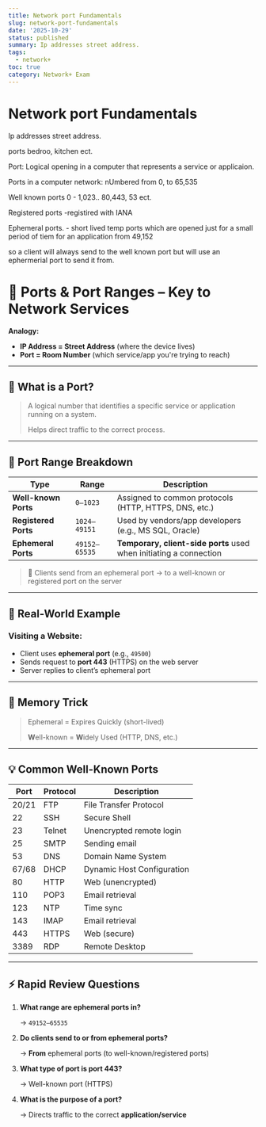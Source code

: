 ```yaml
---
title: Network port Fundamentals
slug: network-port-fundamentals
date: '2025-10-29'
status: published
summary: Ip addresses street address.
tags:
  - network+
toc: true
category: Network+ Exam
---
```


# Network port Fundamentals

Ip addresses street address. 

ports bedroo, kitchen ect. 

Port: Logical opening in a computer that represents a service or applicaion. 

Ports in a computer network: nUmbered from 0, to 65,535 

Well known ports 0 - 1,023.. 80,443, 53 ect. 

Registered ports -registired with IANA

Ephemeral ports. - short lived temp ports which are opened just for a small period of tiem for an application from 49,152 

so a client will always send to the well known port but will use an ephermerial port to send it from. 

# 🎯 Ports & Port Ranges – Key to Network Services

**Analogy:**

- **IP Address = Street Address** (where the device lives)
- **Port = Room Number** (which service/app you're trying to reach)

---

## 🧩 What is a Port?

> A logical number that identifies a specific service or application running on a system.
> 
> 
> Helps direct traffic to the correct process.
> 

---

## 🔢 Port Range Breakdown

| Type | Range | Description |
| --- | --- | --- |
| **Well-known Ports** | `0–1023` | Assigned to common protocols (HTTP, HTTPS, DNS, etc.) |
| **Registered Ports** | `1024–49151` | Used by vendors/app developers (e.g., MS SQL, Oracle) |
| **Ephemeral Ports** | `49152–65535` | **Temporary, client-side ports** used when initiating a connection |

> 🧠 Clients send from an ephemeral port → to a well-known or registered port on the server
> 

---

## 📡 Real-World Example

### Visiting a Website:

- Client uses **ephemeral port** (e.g., `49500`)
- Sends request to **port 443** (HTTPS) on the web server
- Server replies to client’s ephemeral port

---

## 🧠 Memory Trick

> Ephemeral = Expires Quickly (short-lived)
> 
> 
> **W**ell-known = **W**idely Used (HTTP, DNS, etc.)
> 

---

## 💡 Common Well-Known Ports

| Port | Protocol | Description |
| --- | --- | --- |
| 20/21 | FTP | File Transfer Protocol |
| 22 | SSH | Secure Shell |
| 23 | Telnet | Unencrypted remote login |
| 25 | SMTP | Sending email |
| 53 | DNS | Domain Name System |
| 67/68 | DHCP | Dynamic Host Configuration |
| 80 | HTTP | Web (unencrypted) |
| 110 | POP3 | Email retrieval |
| 123 | NTP | Time sync |
| 143 | IMAP | Email retrieval |
| 443 | HTTPS | Web (secure) |
| 3389 | RDP | Remote Desktop |

---

## ⚡ Rapid Review Questions

1. **What range are ephemeral ports in?**
    
    → `49152–65535`
    
2. **Do clients send to or from ephemeral ports?**
    
    → **From** ephemeral ports (to well-known/registered ports)
    
3. **What type of port is port 443?**
    
    → Well-known port (HTTPS)
    
4. **What is the purpose of a port?**
    
    → Directs traffic to the correct **application/service**
